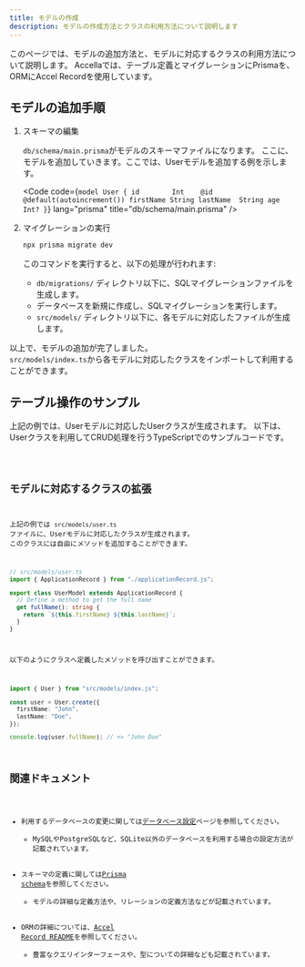 ```yaml
---
title: モデルの作成
description: モデルの作成方法とクラスの利用方法について説明します
---
```



このページでは、モデルの追加方法と、モデルに対応するクラスの利用方法について説明します。
Accellaでは、テーブル定義とマイグレーションにPrismaを、ORMにAccel Recordを使用しています。

## モデルの追加手順

<Steps>

1. スキーマの編集

   `db/schema/main.prisma`がモデルのスキーマファイルになります。
   ここに、モデルを追加していきます。ここでは、Userモデルを追加する例を示します。
   
   <Code code={`model User {
       id        Int    @id @default(autoincrement())
       firstName String
       lastName  String
       age       Int?
   }`} lang="prisma" title="db/schema/main.prisma" />

2. マイグレーションの実行
   
   ```bash
   npx prisma migrate dev
   ```
   
   このコマンドを実行すると、以下の処理が行われます:
   
   - `db/migrations/` ディレクトリ以下に、SQLマイグレーションファイルを生成します。
   - データベースを新規に作成し、SQLマイグレーションを実行します。
   - `src/models/` ディレクトリ以下に、各モデルに対応したファイルが生成します。

</Steps>

以上で、モデルの追加が完了しました。  
`src/models/index.ts`から各モデルに対応したクラスをインポートして利用することができます。

## テーブル操作のサンプル

上記の例では、Userモデルに対応したUserクラスが生成されます。
以下は、Userクラスを利用してCRUD処理を行うTypeScriptでのサンプルコードです。

<Code code={sampleCrudCode} lang="ts" />

## モデルに対応するクラスの拡張

上記の例では `src/models/user.ts` ファイルに、Userモデルに対応したクラスが生成されます。
このクラスには自由にメソッドを追加することができます。

```typescript
// src/models/user.ts
import { ApplicationRecord } from "./applicationRecord.js";

export class UserModel extends ApplicationRecord {
  // Define a method to get the full name
  get fullName(): string {
    return `${this.firstName} ${this.lastName}`;
  }
}
```

以下のようにクラスへ定義したメソッドを呼び出すことができます。

```typescript
import { User } from "src/models/index.js";

const user = User.create({
  firstName: "John",
  lastName: "Doe",
});

console.log(user.fullName); // => "John Doe"
```

## 関連ドキュメント

- 利用するデータベースの変更に関しては[データベース設定](database)ページを参照してください。
  - MySQLやPostgreSQLなど、SQLite以外のデータベースを利用する場合の設定方法が記載されています。
- スキーマの定義に関しては[Prisma schema](https://www.prisma.io/docs/orm/prisma-schema)を参照してください。
  - モデルの詳細な定義方法や、リレーションの定義方法などが記載されています。
- ORMの詳細については、[Accel Record README](https://github.com/koyopro/accella/blob/main/packages/accel-record/README-ja.md)を参照してください。
  - 豊富なクエリインターフェースや、型についての詳細なども記載されています。

